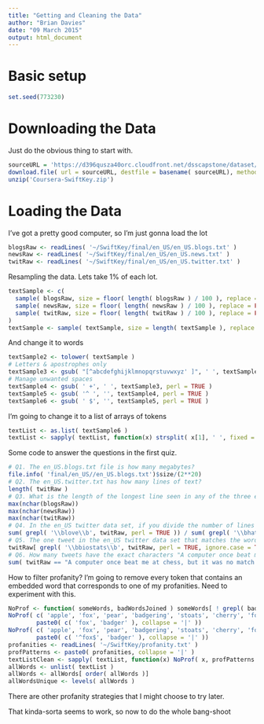 ```yaml
---
title: "Getting and Cleaning the Data"
author: "Brian Davies"
date: "09 March 2015"
output: html_document
---
```


# Basic setup

```r
set.seed(773230)
```

# Downloading the Data

Just do the obvious thing to start with.

```r
sourceURL = 'https://d396qusza40orc.cloudfront.net/dsscapstone/dataset/Coursera-SwiftKey.zip'
download.file( url = sourceURL, destfile = basename( sourceURL), method = 'curl' )
unzip('Coursera-SwiftKey.zip')
```

# Loading the Data

I've got a pretty good computer, so I'm just gonna load the lot

```r
blogsRaw <- readLines( '~/SwiftKey/final/en_US/en_US.blogs.txt' )
newsRaw <- readLines( '~/SwiftKey/final/en_US/en_US.news.txt' )
twitRaw <- readLines( '~/SwiftKey/final/en_US/en_US.twitter.txt' )
```

Resampling the data. Lets take 1% of each lot.

```r
textSample <- c(
  sample( blogsRaw, size = floor( length( blogsRaw ) / 100 ), replace = FALSE ),
  sample( newsRaw, size = floor( length( newsRaw ) / 100 ), replace = FALSE ),
  sample( twitRaw, size = floor( length( twitRaw ) / 100 ), replace = FALSE )
)
textSample <- sample( textSample, size = length( textSample ), replace = FALSE )
```

And change it to words

```r
textSample2 <- tolower( textSample )
# Letters & apostrophes only
textSample3 <- gsub( "[^abcdefghijklmnopqrstuvwxyz' ]", ' ', textSample2, perl = TRUE )
# Manage unwanted spaces
textSample4 <- gsub( ' +', ' ', textSample3, perl = TRUE )
textSample5 <- gsub( '^ ', '', textSample4, perl = TRUE )
textSample6 <- gsub( ' $', '', textSample5, perl = TRUE )
```

I'm going to change it to a list of arrays of tokens

```r
textList <- as.list( textSample6 )
textList <- sapply( textList, function(x) strsplit( x[1], ' ', fixed = TRUE ) )
```

Some code to answer the questions in the first quiz.

```r
# Q1. The en_US.blogs.txt file is how many megabytes?
file.info( 'final/en_US//en_US.blogs.txt')$size/(2**20)
# Q2. The en_US.twitter.txt has how many lines of text?
length( twitRaw )
# Q3. What is the length of the longest line seen in any of the three en_US data sets?
max(nchar(blogsRaw))
max(nchar(newsRaw))
max(nchar(twitRaw))
# Q4. In the en_US twitter data set, if you divide the number of lines where the word "love" (all lowercase) occurs by the number of lines the word "hate" (all lowercase) occurs, about what do you get?
sum( grepl( '\\blove\\b', twitRaw, perl = TRUE )) / sum( grepl( '\\bhate\\b', twitRaw, perl = TRUE ))
# Q5. The one tweet in the en_US twitter data set that matches the word "biostats" says what?
twitRaw[ grepl( '\\bbiostats\\b', twitRaw, perl = TRUE, ignore.case = TRUE ) ]
# Q6. How many tweets have the exact characters "A computer once beat me at chess, but it was no match for me at kickboxing". (I.e. the line matches those characters exactly.)
sum( twitRaw == "A computer once beat me at chess, but it was no match for me at kickboxing" )
```

How to filter profanity? I'm going to remove every token that contains an embedded word that corresponds
to one of my profanities. Need to experiment with this.

```r
NoProf <- function( someWords, badWordsJoined ) someWords[ ! grepl( badWordsJoined, someWords, perl = TRUE ) ]
NoProf( c( 'apple', 'fox', 'pear', 'badgering', 'stoats', 'cherry', 'foxy', 'arcticfox' ),
        paste0( c( 'fox', 'badger' ), collapse = '|' ))
NoProf( c( 'apple', 'fox', 'pear', 'badgering', 'stoats', 'cherry', 'foxy', 'arcticfox' ),
        paste0( c( '^fox$', 'badger' ), collapse = '|' ))
profanities <- readLines( '~/SwiftKey/profanity.txt' )
profPatterns <- paste0( profanities, collapse = '|' )
textListClean <- sapply( textList, function(x) NoProf( x, profPatterns ) )
allWords <- unlist( textList )
allWords <- allWords[ order( allWords )]
allWordsUnique <- levels( allWords )
```

There are other profanity strategies that I might choose to try later.

That kinda-sorta seems to work, so now to do the whole bang-shoot
